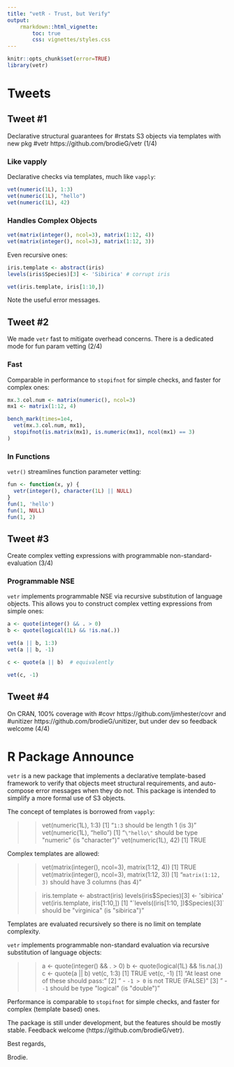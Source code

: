 ```yaml
---
title: "vetR - Trust, but Verify"
output:
    rmarkdown::html_vignette:
        toc: true
        css: vignettes/styles.css
---
```


```r
knitr::opts_chunk$set(error=TRUE)
library(vetr)
```

# Tweets

## Tweet #1

Declarative structural guarantees for #rstats S3 objects via templates with new
pkg #vetr https://github.com/brodieG/vetr (1/4)

### Like vapply

Declarative checks via templates, much like `vapply`:

```r
vet(numeric(1L), 1:3)
vet(numeric(1L), "hello")
vet(numeric(1L), 42)
```

### Handles Complex Objects

```r
vet(matrix(integer(), ncol=3), matrix(1:12, 4))
vet(matrix(integer(), ncol=3), matrix(1:12, 3))
```

Even recursive ones:

```r
iris.template <- abstract(iris)
levels(iris$Species)[3] <- 'Sibirica' # corrupt iris
```
```r
vet(iris.template, iris[1:10,])
```

Note the useful error messages.

## Tweet #2

We made `vetr` fast to mitigate overhead concerns. There is a
dedicated mode for fun param vetting (2/4)

### Fast

Comparable in performance to `stopifnot` for simple checks, and faster for
complex ones:

```r
mx.3.col.num <- matrix(numeric(), ncol=3)
mx1 <- matrix(1:12, 4)

bench_mark(times=1e4,
  vet(mx.3.col.num, mx1),
  stopifnot(is.matrix(mx1), is.numeric(mx1), ncol(mx1) == 3)
)
```

### In Functions

`vetr()` streamlines function parameter vetting:

```r
fun <- function(x, y) {
  vetr(integer(), character(1L) || NULL)
}
fun(1, 'hello')
fun(1, NULL)
fun(1, 2)
```

## Tweet #3

Create complex vetting expressions with programmable non-standard-evaluation
(3/4)

### Programmable NSE

`vetr` implements programmable NSE via recursive substitution of language
objects.  This allows you to construct complex vetting expressions from simple
ones:

```r
a <- quote(integer() && . > 0)
b <- quote(logical(1L) && !is.na(.))
```
```r
vet(a || b, 1:3)
vet(a || b, -1)
```
```r
c <- quote(a || b)  # equivalently
```
```r
vet(c, -1)
```

## Tweet #4

On CRAN, 100% coverage with #covr https://github.com/jimhester/covr
and #unitizer https://github.com/brodieG/unitizer, but under dev so feedback
welcome (4/4)

# R Package Announce

`vetr` is a new package that implements a declarative template-based framework
to verify that objects meet structural requirements, and auto-compose error
messages when they do not.  This package is intended to simplify a more formal
use of S3 objects.

The concept of templates is borrowed from `vapply`:

>> vet(numeric(1L), 1:3)
>  [1] "`1:3` should be length 1 (is 3)"
>> vet(numeric(1L), "hello")
>  [1] "`\"hello\"` should be type \"numeric\" (is \"character\")"
>> vet(numeric(1L), 42)
>  [1] TRUE

Complex templates are allowed:

>> vet(matrix(integer(), ncol=3), matrix(1:12, 4))
>  [1] TRUE
>> vet(matrix(integer(), ncol=3), matrix(1:12, 3))
>  [1] "`matrix(1:12, 3)` should have 3 columns (has 4)"
>
>> iris.template <- abstract(iris)
>> levels(iris$Species)[3] <- 'sibirica'
>> vet(iris.template, iris[1:10,])
>  [1] "`levels((iris[1:10, ])$Species)[3]` should be \"virginica\"
>  (is \"sibirica\")"

Templates are evaluated recursively so there is no limit on template complexity.

`vetr` implements programmable non-standard evaluation via recursive
substitution of language objects:

>> a <- quote(integer() && . > 0)
>> b <- quote(logical(1L) && !is.na(.))
>> c <- quote(a || b)
>> vet(c, 1:3)
>  [1] TRUE
>> vet(c, -1)
>  [1] "At least one of these should pass:"
>  [2] "  - `-1 > 0` is not TRUE (FALSE)"
>  [3] "  - `-1` should be type \"logical\" (is \"double\")"

Performance is comparable to `stopifnot` for simple checks, and faster for
complex (template based) ones.

The package is still under development, but the features should be mostly
stable.  Feedback welcome (https://github.com/brodieG/vetr).

Best regards,


Brodie.
